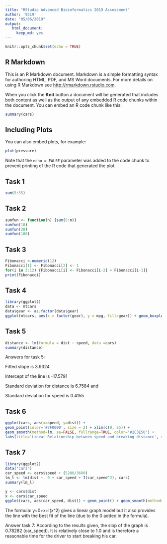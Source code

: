 ```yaml
---
title: "RStudio Advanced Bioinformatics 2019 Assessment"
author: '9519'
date: "05/06/2019"
output: 
   html_document:
     keep_md: yes
---
```


```r
knitr::opts_chunk$set(echo = TRUE)
```

## R Markdown

This is an R Markdown document. Markdown is a simple formatting syntax for authoring HTML, PDF, and MS Word documents. For more details on using R Markdown see <http://rmarkdown.rstudio.com>.

When you click the **Knit** button a document will be generated that includes both content as well as the output of any embedded R code chunks within the document. You can embed an R code chunk like this:

```r
summary(cars)
```

## Including Plots

You can also embed plots, for example:

```r
plot(pressure)
```

Note that the `echo = FALSE` parameter was added to the code chunk to prevent printing of the R code that generated the plot.


## Task 1
```r
sum(5:55)
```


## Task 2
```r
sumfun <- function(n) {sum(5:n)}
sumfun(10)
sumfun(20)
sumfun(100)
```


## Task 3
```r
Fibonacci <-numeric(12)
Fibonacci[1] <- Fibonacci[2] <- 1
for(i in 3:12) {Fibonacci[i] <- Fibonacci[i-2] + Fibonacci[i-1]}
print(Fibonacci)
```


## Task 4
```r
library(ggplot2)
data <- mtcars
data$gear <- as.factor(data$gear)
ggplot(mtcars, aes(x = factor(gear), y = mpg, fill=gear)) + geom_boxplot()
```


## Task 5
```r
distance <- lm(formula = dist ~ speed, data =cars)
summary(distance)
```
Answers for task 5:

Fitted slope is 3.9324

Intercept of the line is -17.5791

Standard deviation for distance is 6.7584 and 

Standard deviation for speed is 0.4155


## Task 6
```r
ggplot(cars, aes(x=speed, y=dist)) + 
geom_point(color='#7F0000', size = 2) + xlim(c(0, 25)) + 
geom_smooth(method=lm, se=FALSE, fullrange=TRUE, color='#2C3E50') + 
labs(title='Linear Relationship between speed and breaking distance', x='Speed (mph)', y='Breaking Distance (ft)')
```


## Task 7
```r
library(ggplot2)
data("cars")
car_speed <- cars$speed + (5280/3600)
lm_l <- lm(dist ~  0 + car_speed + I(car_speed^2), cars)
summary(lm_l) 

y <- cars$dist
x <- cars$car_speed
ggplot(cars, aes(car_speed, dist)) + geom_point() + geom_smooth(method='lm', formula="y~0+x+I(x^2)") + labs(title = "The average reaction time for driver to start breaking", x="Car Speed in seconds", y="Distance (ft)")
```
The formula: y~0+x+I(x^2) gives a linear graph model but it also provides the line with the best fit of the line (due to the 0 added in the formula).

Answer task 7: According to the results given, the slop of the graph is 0.78282 (car_speed). It is relatively close to 1.0 and is therefore a reasonable time for the driver to start breaking his car.
